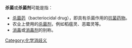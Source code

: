 '''杀菌'''或'''杀菌剂'''可能是指：
*[[杀菌药|杀菌药]]（bacteriocidal drug），即具有杀菌作用的[[抗菌药物|抗菌药物]]。
*农业上使用的[[杀菌农药|杀菌剂]]，例如稻瘟灵、恶霉灵等。
*[[消毒|消毒]]或[[消毒剂|消毒剂]]的别称。

{{消歧义}}

[[Category:化学消歧义|Category:化学消歧义]]